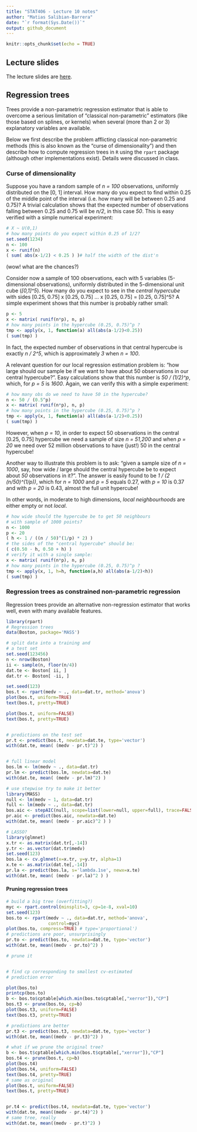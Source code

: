```yaml
---
title: "STAT406 - Lecture 10 notes"
author: "Matias Salibian-Barrera"
date: "`r format(Sys.Date())`"
output: github_document
---
```


```r
knitr::opts_chunk$set(echo = TRUE)
```


## Lecture slides

The lecture slides are [here](STAT406-17-lecture-10-preliminary.pdf).

## Regression trees 

Trees provide a non-parametric regression estimator that is
able to overcome a serious limitation of "classical non-parametric"
estimators (like those based on splines, or kernels) 
when several (more than 2 or 3) explanatory variables are
available. 

Below we first describe the problem afflicting classical 
non-parametric methods (this is also known as the "curse of dimensionality")
and then describe how to compute regression trees in `R` using the
`rpart` package (although other implementations exist). 
Details were discussed in class. 

### Curse of dimensionality

Suppose  you have a random sample of *n = 100* observations,
uniformly distributed on the [0, 1] interval. How many do you 
expect to find within 0.25 of the middle point of the
interval (i.e. how many will be between 0.25 and 0.75)?
A trivial calculation shows that the expected number of
observations falling between 0.25 and 0.75 will be *n/2*,
in this case *50*. This is easy verified with a simple
numerical experiment:
```r
# X ~ U(0,1)
# how many points do you expect within 0.25 of 1/2?
set.seed(1234)
n <- 100
x <- runif(n)
( sum( abs(x-1/2) < 0.25 ) )# half the width of the dist'n
```
(wow! what are the chances?)

Consider now a sample of 100 observations, each with 
5 variables (5-dimensional observations), 
uniformly distributed in the 5-dimensional unit cube 
(*[0,1]^5*). How many do you expect to see in the
*central hypercube* with sides [0.25, 0.75] x [0.25, 0.75] ... 
x [0.25, 0.75] = [0.25, 0.75]^5? A simple experiment shows
that this number is probably rather small:
```r
p <- 5
x <- matrix( runif(n*p), n, p)
# how many points in the hypercube (0.25, 0.75)^p ?
tmp <- apply(x, 1, function(a) all(abs(a-1/2)<0.25))
( sum(tmp) )
```
In fact, the expected number of observations 
in that central hypercube is exactly *n / 2^5*, 
which is approximately *3* when *n = 100*. 

A relevant question for our local regression estimation
problem is: "how large should our sample be if we want
to have about 50 observations in our central hypercube?". 
Easy calculations show that this number is *50 / (1/2)^p*,
which, for *p = 5* is *1600*. Again, we can verify
this with a simple experiment:
```r
# how many obs do we need to have 50 in the hypercube?
n <- 50 / (0.5^p)
x <- matrix( runif(n*p), n, p)
# how many points in the hypercube (0.25, 0.75)^p ?
tmp <- apply(x, 1, function(a) all(abs(a-1/2)<0.25))
( sum(tmp) )
```
However, when *p = 10*, in order to expect
50 observations in the central [0.25, 0.75] hypercube
we need a sample of size *n = 51,200* and when 
*p = 20* we need over 52 million observations
to have (just!) 50 in the central hypercube!

Another way to illustrate this problem is to 
ask: "given a sample size of *n = 1000*, say, how wide / large
should the central hypercube be to expect 
about *50* observations in it?". The answer is
easily found to be *1 / (2 (n/50)^(1/p))*, which for 
*n = 1000* and *p = 5* equals 0.27, with 
*p = 10* is 0.37 and with *p = 20* is 
0.43, almost the full unit hypercube!

In other words, in moderate to high dimensions,
*local neighbourhoods* are either empty
or not *local*.
```r
# how wide should the hypercube be to get 50 neighbours
# with sample of 1000 points?
n <- 1000
p <- 20
( h <- 1 / ((n / 50)^(1/p) * 2) )
# the sides of the "central hypercube" should be:
( c(0.50 - h, 0.50 + h) )
# verify it with a single sample:
x <- matrix( runif(n*p), n, p)
# how many points in the hypercube (0.25, 0.75)^p ?
tmp <- apply(x, 1, h=h, function(a,h) all(abs(a-1/2)<h))
( sum(tmp) )
```

### Regression trees as constrained non-parametric regression

Regression trees provide an alternative non-regression
estimator that works well, even with many available features. 


```r
library(rpart)
# Regression trees
data(Boston, package='MASS')

# split data into a training and
# a test set
set.seed(123456) 
n <- nrow(Boston)
ii <- sample(n, floor(n/4))
dat.te <- Boston[ ii, ]
dat.tr <- Boston[ -ii, ]

set.seed(123)
bos.t <- rpart(medv ~ ., data=dat.tr, method='anova')
plot(bos.t, uniform=TRUE) 
text(bos.t, pretty=TRUE)

plot(bos.t, uniform=FALSE)
text(bos.t, pretty=TRUE)


# predictions on the test set
pr.t <- predict(bos.t, newdata=dat.te, type='vector')
with(dat.te, mean( (medv - pr.t)^2) )


# full linear model
bos.lm <- lm(medv ~ ., data=dat.tr)
pr.lm <- predict(bos.lm, newdata=dat.te)
with(dat.te, mean( (medv - pr.lm)^2) )

# use stepwise try to make it better
library(MASS)
null <- lm(medv ~ 1, data=dat.tr)
full <- lm(medv ~ ., data=dat.tr)
bos.aic <- stepAIC(null, scope=list(lower=null, upper=full), trace=FALSE)
pr.aic <- predict(bos.aic, newdata=dat.te)
with(dat.te, mean( (medv - pr.aic)^2 ) )

# LASSO?
library(glmnet)
x.tr <- as.matrix(dat.tr[,-14])
y.tr <- as.vector(dat.tr$medv)
set.seed(123)
bos.la <- cv.glmnet(x=x.tr, y=y.tr, alpha=1)
x.te <- as.matrix(dat.te[,-14])
pr.la <- predict(bos.la, s='lambda.1se', newx=x.te)
with(dat.te, mean( (medv - pr.la)^2 ) )
```

#### Pruning regression trees

```r
# build a big tree (overfitting?)
myc <- rpart.control(minsplit=3, cp=1e-8, xval=10)
set.seed(123)
bos.to <- rpart(medv ~ ., data=dat.tr, method='anova',
                control=myc)
plot(bos.to, compress=TRUE) # type='proportional')
# predictions are poor, unsurprisingly
pr.to <- predict(bos.to, newdata=dat.te, type='vector')
with(dat.te, mean((medv - pr.to)^2) )

# prune it


# find cp corresponding to smallest cv-estimated
# prediction error

plot(bos.to)
printcp(bos.to)
b <- bos.to$cptable[which.min(bos.to$cptable[,"xerror"]),"CP"]
bos.t3 <- prune(bos.to, cp=b)
plot(bos.t3, uniform=FALSE)
text(bos.t3, pretty=TRUE)

# predictions are better
pr.t3 <- predict(bos.t3, newdata=dat.te, type='vector')
with(dat.te, mean((medv - pr.t3)^2) )

# what if we prune the original tree?
b <- bos.t$cptable[which.min(bos.t$cptable[,"xerror"]),"CP"]
bos.t4 <- prune(bos.t, cp=b)
plot(bos.t4)
plot(bos.t4, uniform=FALSE)
text(bos.t4, pretty=TRUE)
# same as original
plot(bos.t, uniform=FALSE)
text(bos.t, pretty=TRUE)


pr.t4 <- predict(bos.t4, newdata=dat.te, type='vector')
with(dat.te, mean((medv - pr.t4)^2) )
# same tree, really
with(dat.te, mean((medv - pr.t)^2) )
```

